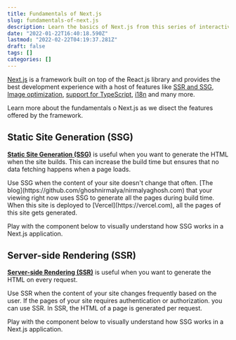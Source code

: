 ```yaml
---
title: Fundamentals of Next.js
slug: fundamentals-of-next.js
description: Learn the basics of Next.js from this series of interactive components.
date: "2022-01-22T16:40:18.590Z"
lastmod: "2022-02-22T04:19:37.281Z"
draft: false
tags: []
categories: []
---
```


[Next.js](https://nextjs.org/) is a framework built on top of the React.js library and provides the best development experience with a host of features like [SSR and SSG](https://nextjs.org/docs/basic-features/data-fetching), [Image optimization](https://nextjs.org/docs/basic-features/image-optimization), [support for TypeScript](https://nextjs.org/docs/basic-features/typescript), [i18n](https://nextjs.org/docs/advanced-features/i18n-routing) and many more.

Learn more about the fundamentals o Next.js as we disect the features offered by the framework.

## Static Site Generation (SSG)

**[Static Site Generation
(SSG)](https://nextjs.org/docs/basic-features/data-fetching/get-static-props)**
is useful when you want to generate the HTML when the site builds. This can
increase the build time but ensures that no data fetching happens when a page
loads.

<Callout type="info">
  Use SSG when the content of your site doesn't change that often. [The
  blog](https://github.com/ghoshnirmalya/nirmalyaghosh.com) that your viewing
  right now uses SSG to generate all the pages during build time. When this site
  is deployed to [Vercel](https://vercel.com), all the pages of this site gets
  generated.
</Callout>

Play with the component below to visually understand how SSG works in a Next.js application.

<NextJSSSG />

## Server-side Rendering (SSR)

**[Server-side Rendering
(SSR)](https://nextjs.org/docs/basic-features/data-fetching/get-server-side-props)**
is useful when you want to generate the HTML on every request.

<Callout type="info">
  Use SSR when the content of your site changes frequently based on the user. If
  the pages of your site requires authentication or authorization. you can use
  SSR. In SSR, the HTML of a page is generated per request.
</Callout>

Play with the component below to visually understand how SSG works in a Next.js application.

<NextJSSSR />
